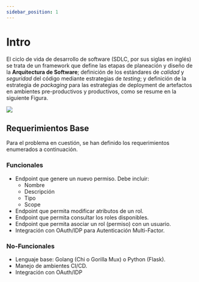 ```yaml
---
sidebar_position: 1
---
```


# Intro

El ciclo de vida de desarrollo de software (SDLC, por sus siglas en inglés) se trata de un framework que define las etapas de planeación y diseño de la __Arquitectura de Software__; definición de los estándares de _calidad_ y _seguridad_ del código mediante estrategias de _testing_; y definición de la estrategia de _packaging_ para las estrategias de deployment de artefactos en ambientes pre-productivos y productivos, como se resume en la siguiente Figura.

![](../../static/img/SDLC.png)

## Requerimientos Base

Para el problema en cuestión, se han definido los requerimientos enumerados a continuación.

### Funcionales

* Endpoint que genere un nuevo permiso. Debe incluir:
    * Nombre
    * Descripción
    * Tipo
    * Scope
* Endpoint que permita modificar atributos de un rol.
* Endpoint que permita consultar los roles disponibles.
* Endpoint que permita asociar un rol (permiso) con un usuario.
* Integración con OAuth/IDP para Autenticación Multi-Factor.

### No-Funcionales

* Lenguaje base: Golang (Chi o Gorilla Mux) o Python (Flask).
* Manejo de ambientes CI/CD.
* Integración con OAuth/IDP

